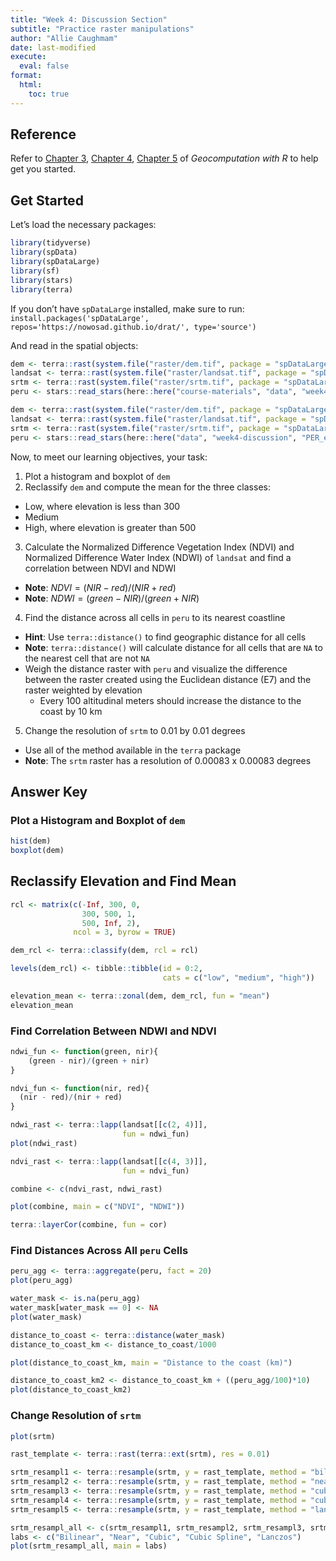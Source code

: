 ```yaml
---
title: "Week 4: Discussion Section"
subtitle: "Practice raster manipulations"
author: "Allie Caughmam"
date: last-modified
execute: 
  eval: false
format:
  html:
    toc: true
---
```


::: {.callout-tip}
## Reference

Refer to [Chapter 3](https://geocompr.robinlovelace.net/attr.html), [Chapter 4](https://geocompr.robinlovelace.net/spatial-operations.html), [Chapter 5](https://geocompr.robinlovelace.net/geometry-operations.html) of *Geocomputation with R* to help get you started.
:::

## Get Started

Let's load the necessary packages:

```r
library(tidyverse)
library(spData)
library(spDataLarge)
library(sf)
library(stars)
library(terra)
```


::: {.callout-warning}
If you don't have `spDataLarge` installed, make sure to run:
`install.packages('spDataLarge', repos='https://nowosad.github.io/drat/', type='source')`
:::


And read in the spatial objects:

```r
dem <- terra::rast(system.file("raster/dem.tif", package = "spDataLarge"))
landsat <- terra::rast(system.file("raster/landsat.tif", package = "spDataLarge"))
srtm <- terra::rast(system.file("raster/srtm.tif", package = "spDataLarge"))
peru <- stars::read_stars(here::here("course-materials", "data", "week4-discussion", "PER_elv.tif"))
```

```r
dem <- terra::rast(system.file("raster/dem.tif", package = "spDataLarge"))
landsat <- terra::rast(system.file("raster/landsat.tif", package = "spDataLarge"))
srtm <- terra::rast(system.file("raster/srtm.tif", package = "spDataLarge"))
peru <- stars::read_stars(here::here("data", "week4-discussion", "PER_elv.tif"))
```

Now, to meet our learning objectives, your task:

1. Plot a histogram and boxplot of `dem`
2. Reclassify `dem` and compute the mean for the three classes:
  - Low, where elevation is less than 300
  - Medium
  - High, where elevation is greater than 500
3. Calculate the Normalized Difference Vegetation Index (NDVI) and Normalized Difference Water Index (NDWI) of `landsat` and find a correlation between NDVI and NDWI
  - **Note**: $NDVI = (NIR - red)/(NIR + red)$
  - **Note**: $NDWI = (green - NIR)/(green + NIR)$
4. Find the distance across all cells in `peru` to its nearest coastline
  - **Hint**: Use `terra::distance()` to find geographic distance for all cells
  - **Note**: `terra::distance()` will calculate distance for all cells that are `NA` to the nearest cell that are not `NA`
  - Weigh the distance raster with `peru` and visualize the difference between the raster created using the Euclidean distance (E7) and the raster weighted by elevation
    - Every 100 altitudinal meters should increase the distance to the coast by 10 km
5. Change the resolution of `srtm` to 0.01 by 0.01 degrees
  - Use all of the method available in the `terra` package
  - **Note**: The `srtm` raster has a resolution of 0.00083 x 0.00083 degrees

## Answer Key

### Plot a Histogram and Boxplot of `dem`

```r
hist(dem)
boxplot(dem)
```

## Reclassify Elevation and Find Mean

```r
rcl <- matrix(c(-Inf, 300, 0, 
                300, 500, 1, 
                500, Inf, 2), 
              ncol = 3, byrow = TRUE)

dem_rcl <- terra::classify(dem, rcl = rcl)

levels(dem_rcl) <- tibble::tibble(id = 0:2, 
                                  cats = c("low", "medium", "high"))

elevation_mean <- terra::zonal(dem, dem_rcl, fun = "mean")
elevation_mean
```

### Find Correlation Between NDWI and NDVI

```r
ndwi_fun <- function(green, nir){
    (green - nir)/(green + nir)
}

ndvi_fun <- function(nir, red){
  (nir - red)/(nir + red)
}

ndwi_rast <- terra::lapp(landsat[[c(2, 4)]], 
                         fun = ndwi_fun)
plot(ndwi_rast)

ndvi_rast <- terra::lapp(landsat[[c(4, 3)]], 
                         fun = ndvi_fun)

combine <- c(ndvi_rast, ndwi_rast)

plot(combine, main = c("NDVI", "NDWI"))

terra::layerCor(combine, fun = cor)
```

### Find Distances Across All `peru` Cells

```r
peru_agg <- terra::aggregate(peru, fact = 20)
plot(peru_agg)

water_mask <- is.na(peru_agg)
water_mask[water_mask == 0] <- NA
plot(water_mask)

distance_to_coast <- terra::distance(water_mask)
distance_to_coast_km <- distance_to_coast/1000

plot(distance_to_coast_km, main = "Distance to the coast (km)")

distance_to_coast_km2 <- distance_to_coast_km + ((peru_agg/100)*10)
plot(distance_to_coast_km2)
```


### Change Resolution of `srtm`

```r
plot(srtm)

rast_template <- terra::rast(terra::ext(srtm), res = 0.01)

srtm_resampl1 <- terra::resample(srtm, y = rast_template, method = "bilinear")
srtm_resampl2 <- terra::resample(srtm, y = rast_template, method = "near")
srtm_resampl3 <- terra::resample(srtm, y = rast_template, method = "cubic")
srtm_resampl4 <- terra::resample(srtm, y = rast_template, method = "cubicspline")
srtm_resampl5 <- terra::resample(srtm, y = rast_template, method = "lanczos")

srtm_resampl_all <- c(srtm_resampl1, srtm_resampl2, srtm_resampl3, srtm_resampl4, srtm_resampl5)
labs <- c("Bilinear", "Near", "Cubic", "Cubic Spline", "Lanczos")
plot(srtm_resampl_all, main = labs)
```

